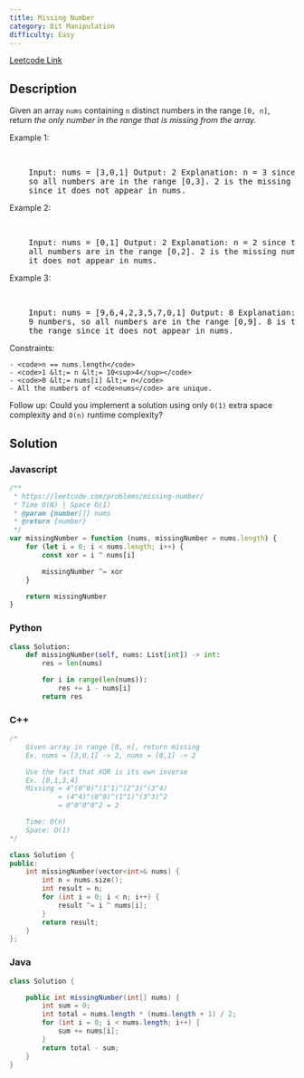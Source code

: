 ```yaml
---
title: Missing Number
category: Bit Manipulation
difficulty: Easy
---
```


<Callout>

[Leetcode Link](https://leetcode.com/problems/missing-number)

</Callout>

## Description

Given an array <code>nums</code> containing <code>n</code> distinct numbers in the range <code>[0, n]</code>, return _the only number in the range that is missing from the array._

Example 1:

<br />
<pre className="overflow-x-auto">
	Input: nums = [3,0,1] Output: 2 Explanation: n = 3 since there are 3 numbers,
	so all numbers are in the range [0,3]. 2 is the missing number in the range
	since it does not appear in nums.
</pre>

Example 2:

<br />
<pre className="overflow-x-auto">
	Input: nums = [0,1] Output: 2 Explanation: n = 2 since there are 2 numbers, so
	all numbers are in the range [0,2]. 2 is the missing number in the range since
	it does not appear in nums.
</pre>

Example 3:

<br />
<pre className="overflow-x-auto">
	Input: nums = [9,6,4,2,3,5,7,0,1] Output: 8 Explanation: n = 9 since there are
	9 numbers, so all numbers are in the range [0,9]. 8 is the missing number in
	the range since it does not appear in nums.
</pre>

Constraints:

    - <code>n == nums.length</code>
    - <code>1 &lt;= n &lt;= 10<sup>4</sup></code>
    - <code>0 &lt;= nums[i] &lt;= n</code>
    - All the numbers of <code>nums</code> are unique.

Follow up: Could you implement a solution using only <code>O(1)</code> extra space complexity and <code>O(n)</code> runtime complexity?

## Solution

### Javascript

```javascript
/**
 * https://leetcode.com/problems/missing-number/
 * Time O(N) | Space O(1)
 * @param {number[]} nums
 * @return {number}
 */
var missingNumber = function (nums, missingNumber = nums.length) {
	for (let i = 0; i < nums.length; i++) {
		const xor = i ^ nums[i]

		missingNumber ^= xor
	}

	return missingNumber
}
```

### Python

```python
class Solution:
    def missingNumber(self, nums: List[int]) -> int:
        res = len(nums)

        for i in range(len(nums)):
            res += i - nums[i]
        return res

```

### C++

```cpp
/*
    Given array in range [0, n], return missing
    Ex. nums = [3,0,1] -> 2, nums = [0,1] -> 2

    Use the fact that XOR is its own inverse
    Ex. [0,1,3,4]
    Missing = 4^(0^0)^(1^1)^(2^3)^(3^4)
            = (4^4)^(0^0)^(1^1)^(3^3)^2
            = 0^0^0^0^2 = 2

    Time: O(n)
    Space: O(1)
*/

class Solution {
public:
    int missingNumber(vector<int>& nums) {
        int n = nums.size();
        int result = n;
        for (int i = 0; i < n; i++) {
            result ^= i ^ nums[i];
        }
        return result;
    }
};

```

### Java

```java
class Solution {

    public int missingNumber(int[] nums) {
        int sum = 0;
        int total = nums.length * (nums.length + 1) / 2;
        for (int i = 0; i < nums.length; i++) {
            sum += nums[i];
        }
        return total - sum;
    }
}

```
